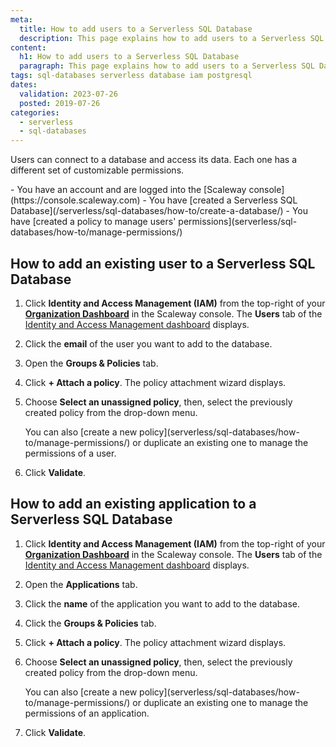 ```yaml
---
meta:
  title: How to add users to a Serverless SQL Database
  description: This page explains how to add users to a Serverless SQL Database
content:
  h1: How to add users to a Serverless SQL Database
  paragraph: This page explains how to add users to a Serverless SQL Database
tags: sql-databases serverless database iam postgresql
dates:
  validation: 2023-07-26
  posted: 2019-07-26
categories:
  - serverless
  - sql-databases
---
```


Users can connect to a database and access its data. Each one has a different set of customizable permissions.

<Macro id="iam-requirements" />
 
<Message type="requirement">
  - You have an account and are logged into the [Scaleway console](https://console.scaleway.com)
  - You have [created a Serverless SQL Database](/serverless/sql-databases/how-to/create-a-database/)
  - You have [created a policy to manage users' permissions](serverless/sql-databases/how-to/manage-permissions/)
</Message>

## How to add an existing user to a Serverless SQL Database

1. Click **Identity and Access Management (IAM)** from the top-right of your [**Organization Dashboard**](https://console.scaleway.com/organization) in the Scaleway console. The **Users** tab of the [Identity and Access Management dashboard](https://console.scaleway.com/iam/users) displays.

2. Click the **email** of the user you want to add to the database.

3. Open the **Groups & Policies** tab.

4. Click **+ Attach a policy**. The policy attachment wizard displays.

5. Choose **Select an unassigned policy**, then, select the previously created policy from the drop-down menu.

    <Message type="note">
        You can also [create a new policy](serverless/sql-databases/how-to/manage-permissions/) or duplicate an existing one to manage the permissions of a user.
    </Message>

6. Click **Validate**.

## How to add an existing application to a Serverless SQL Database

1. Click **Identity and Access Management (IAM)** from the top-right of your [**Organization Dashboard**](https://console.scaleway.com/organization) in the Scaleway console. The **Users** tab of the [Identity and Access Management dashboard](https://console.scaleway.com/iam/users) displays.

2. Open the **Applications** tab.

2. Click the **name** of the application you want to add to the database.

3. Click the **Groups & Policies** tab.

4. Click **+ Attach a policy**. The policy attachment wizard displays.

5. Choose **Select an unassigned policy**, then, select the previously created policy from the drop-down menu.

    <Message type="note">
        You can also [create a new policy](serverless/sql-databases/how-to/manage-permissions/) or duplicate an existing one to manage the permissions of an application.
    </Message>

6. Click **Validate**.
